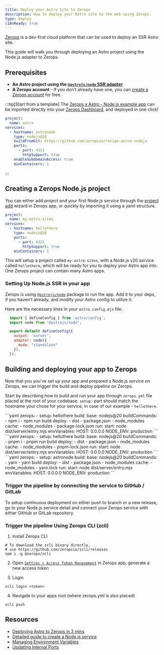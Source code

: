 ```yaml
---
title: Deploy your Astro Site to Zerops
description: How to deploy your Astro site to the web using Zerops.
type: deploy
i18nReady: true
---
```


[Zerops](https://zerops.io/) is a dev-first cloud platform that can be used to deploy an SSR Astro site.

This guide will walk you through deploying an Astro project using the Node.js adapter to Zerops.

## Prerequisites

- **An Astro project using the [`@astrojs/node` SSR adapter](/en/guides/integrations-guide/node/)** 
- **A Zerops account** - If you don’t already have one, you can [create a Zerops account](https://zerops.io/) for free.

:::tip[Start from a template]
The [Zerops x Astro - Node.js example app](https://github.com/zeropsio/recipe-astro-nodejs) can be imported directly into your [Zerops Dashboard](https://app.zerops.io/dashboard/projects), and deployed in one click!

```yaml
project:
  name: astro
services:
  - hostname: astronode
    type: nodejs@20
    buildFromGit: https://github.com/zeropsio/recipe-astro-nodejs
    ports:
      - port: 4321
        httpSupport: true
    enableSubdomainAccess: true
    minContainers: 1
```
:::

## Creating a Zerops Node.js project

You can either add project and your first Node.js service through the [project add](https://app.zerops.io/dashboard/project-add) wizard in Zerops app, or quickly by importing it using a yaml structure.

```yaml
project:
  name: my-astro-sites
services:
  - hostname: hellothere
    type: nodejs@20
    ports:
      - port: 4321
        httpSupport: true
    minContainers: 1
```

This will setup a project called `my-astro-sites`, with a Node.js v20 service called `hellothere`, which will be ready for you to deploy your Astro app into. One Zerops project can contain many Astro apps.

### Setting Up Node.js SSR in your app
Zerops is using [`@astrojs/node`](/en/guides/integrations-guide/node/) package to run the app. Add it to your deps, if you haven't already, and modify your Astro config to utilize it.

Here are the necessary lines in your `astro.config.mjs` file:
```js title="astro.config.mjs"
  import { defineConfig } from 'astro/config';
  import node from "@astrojs/node";

  export default defineConfig({
    output: 'server',
    adapter: node({
      mode: "standalone"
    }),
  });
```

## Building and deploying your app to Zerops

Now that you you've set up your app and prepared a Node.js service on Zerops, we can trigger the build and deploy pipeline on Zerops.

Start by describing how to build and run your app through `zerops.yml` file placed at the root of your codebase. `setup:` part should match the hostname your chose for your service, in case of our example - `hellothere`.

  <PackageManagerTabs>
    <Fragment slot="npm">
    ```yaml
      zerops:
        - setup: hellothere
          build:
            base: nodejs@20
            buildCommands:
              - npm i
              - npm run build
            deploy:
              - dist
              - package.json
              - node_modules
            cache:
              - node_modules
              - package-lock.json
          run:
            start: node dist/server/entry.mjs
          envVariables:
            HOST: 0.0.0.0
            NODE_ENV: production
    ```
    </Fragment>
    <Fragment slot="pnpm">
    ```yaml
      zerops:
        - setup: hellothere
          build:
            base: nodejs@20
            buildCommands:
              - pnpm i
              - pnpm run build
            deploy:
              - dist
              - package.json
              - node_modules
            cache:
              - node_modules
              - pnpm-lock.json
          run:
            start: node dist/server/entry.mjs
          envVariables:
            HOST: 0.0.0.0
            NODE_ENV: production
    ```
    </Fragment>
    <Fragment slot="yarn">
    ```yaml
      zerops:
        - setup: astronode
          build:
            base: nodejs@20
            buildCommands:
              - yarn
              - yarn build
            deploy:
              - dist
              - package.json
              - node_modules
            cache:
              - node_modules
              - yarn.lock
          run:
            start: node dist/server/entry.mjs
          envVariables:
            HOST: 0.0.0.0
            NODE_ENV: production
    ```
    </Fragment>
  </PackageManagerTabs>

### Trigger the pipeline by connecting the service to GitHub / GitLab
To setup continuous deployment on either push to branch or a new release, go to your Node.js service detail and connect your Zerops service with either GitHub or GitLab repository.


### Trigger the pipeline Using Zerops CLI (zcli)

1. Install Zerops CLI
```shell
# To download the zcli binary directly,
# use https://github.com/zeropsio/zcli/releases
npm i -g @zerops/zcli
```

2. Open [`Settigs > Access Token Management`](https://app.zerops.io/settings/token-management) in Zerops app, generate a new access token

3. Login
```shell
zcli login <token>
```

4. Navigate to your apps root (where zerops.yml is also placed)
```shell
zcli push
```

## Resources

- [Deploying Astro to Zerops in 3 mins](https://medium.com/@arjun.js/how-to-deploy-astro-to-zerops-4230816a62b4)
- [Detailed guide to create a Node.js service](https://docs.zerops.io/nodejs/how-to/create)
- [Managing Environment Variables](https://docs.zerops.io/nodejs/how-to/env-variables)
- [Updating Internal Ports](https://docs.zerops.io/nodejs/how-to/ports)
